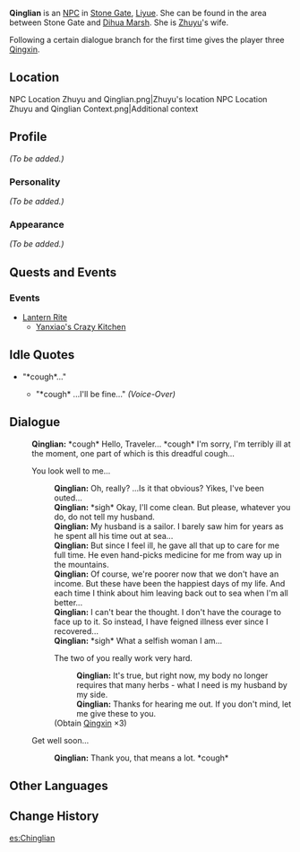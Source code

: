 {{Meta
<!-- Remove this template after adding the missing info -->
|missing_NPC_profile  = yes
}}
{{Character Infobox
|type             = NPC
|region           = Liyue
|image            = NPC Qinglian.png
|dialoguereward   = {{card|Qingxin|3}}
|spouse           = Zhuyu
}}
'''Qinglian''' is an [[NPC]] in [[Stone Gate]], [[Liyue]]. She can be found in the area between Stone Gate and [[Dihua Marsh]]. She is [[Zhuyu]]'s wife.

Following a certain dialogue branch for the first time gives the player three [[Qingxin]].

==Location==
<gallery hideaddbutton="true" captionalign="center">
NPC Location Zhuyu and Qinglian.png|Zhuyu's location
NPC Location Zhuyu and Qinglian Context.png|Additional context
</gallery>

==Profile==
<!-- detailed story/lore information goes here -->
''(To be added.)''

===Personality===
''(To be added.)''

===Appearance===
''(To be added.)''

==Quests and Events==
===Events===
* [[Lantern Rite]]
** [[Yanxiao's Crazy Kitchen]]

==Idle Quotes==
* "*cough*..."
**{{A|VO Qinglian 01.ogg}} "*cough* ...I'll be fine..." ''(Voice-Over)''

==Dialogue==
{{Dialogue start}}
:'''Qinglian:''' *cough* Hello, Traveler... *cough* I'm sorry, I'm terribly ill at the moment, one part of which is this dreadful cough...
:{{DIcon}} You look well to me...
::'''Qinglian:''' Oh, really? ...Is it that obvious? Yikes, I've been outed...
::'''Qinglian:''' *sigh* Okay, I'll come clean. But please, whatever you do, do not tell my husband.
::'''Qinglian:''' My husband is a sailor. I barely saw him for years as he spent all his time out at sea...
::'''Qinglian:''' But since I feel ill, he gave all that up to care for me full time. He even hand-picks medicine for me from way up in the mountains.
::'''Qinglian:''' Of course, we're poorer now that we don't have an income. But these have been the happiest days of my life. And each time I think about him leaving back out to sea when I'm all better...
::'''Qinglian:''' I can't bear the thought. I don't have the courage to face up to it. So instead, I have feigned illness ever since I recovered...
::'''Qinglian:''' *sigh* What a selfish woman I am...
::{{DIcon|Reward}} The two of you really work very hard.
:::'''Qinglian:''' It's true, but right now, my body no longer requires that many herbs - what I need is my husband by my side.
:::'''Qinglian:''' Thanks for hearing me out. If you don't mind, let me give these to you.
::;(Obtain [[Qingxin]] ×3)
:{{DIcon}} Get well soon...
::'''Qinglian:''' Thank you, that means a lot. *cough*
{{Dialogue end}}

==Other Languages==
{{Other Languages
|default_hidden = 1
|en      = Qinglian
|zhs     = 青莲
|zhs_rm  = Qīnglián
|zht     = 青蓮
|zht_rm  = Qīnglián
|ja      = 青蓮
|ja_rm   = Seiren{{Assumed}}
|ko      = 청연
|ko_rm   = Cheong-yeong
|es      = Chinglian
|fr      = Qinglian
|ru      = Цин Лянь
|th      = Qinglian
|vi      = Qinglian
|de      = Qinglian
|id      = Qinglian
|pt      = Qinglian
}}

==Change History==
{{Change History|1.0}}

[[es:Chinglian]]